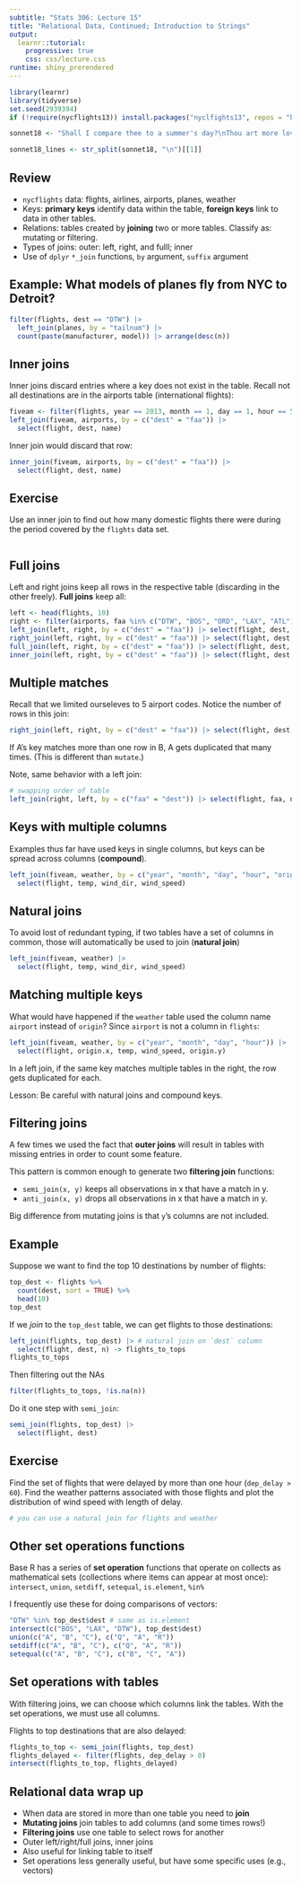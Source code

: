 ```yaml
---
subtitle: "Stats 306: Lecture 15"
title: "Relational Data, Continued; Introduction to Strings"
output: 
  learnr::tutorial:
    progressive: true
    css: css/lecture.css
runtime: shiny_prerendered
---
```



```r
library(learnr)
library(tidyverse)
set.seed(2939394)
if (!require(nycflights13)) install.packages("nyclfights13", repos = "http://cran.us.r-project.org")

sonnet18 <- "Shall I compare thee to a summer's day?\nThou art more lovely and more temperate:\nRough winds do shake the darling buds of May,\nAnd summer's lease hath all too short a date;\nSometime too hot the eye of heaven shines,\nAnd often is his gold complexion dimm'd;\nAnd every fair from fair sometime declines,\nBy chance or nature's changing course untrimm'd;\nBut thy eternal summer shall not fade,\nNor lose possession of that fair thou ow'st;\nNor shall death brag thou wander'st in his shade,\nWhen in eternal lines to time thou grow'st:\n\tSo long as men can breathe or eyes can see,\n\tSo long lives this, and this gives life to thee."

sonnet18_lines <- str_split(sonnet18, "\n")[[1]]
```

## Review

* `nycflights` data: flights, airlines, airports, planes, weather
* Keys: **primary keys** identify data within the table, **foreign keys** link to data in other tables.
* Relations: tables created by **joining** two or more tables. Classify as: mutating or filtering.
* Types of joins: outer: left, right, and fulll; inner
* Use of `dplyr` `*_join` functions, `by` argument, `suffix` argument

## Example: What models of planes fly from NYC to Detroit?

```r
filter(flights, dest == "DTW") |>
  left_join(planes, by = "tailnum") |>
  count(paste(manufacturer, model)) |> arrange(desc(n))
```


## Inner joins

Inner joins discard entries where a key does not exist in the table. Recall not all destinations are in the airports table (international flights):

```r
fiveam <- filter(flights, year == 2013, month == 1, day == 1, hour == 5)
left_join(fiveam, airports, by = c("dest" = "faa")) |>
  select(flight, dest, name)
```

Inner join would discard that row:
```r
inner_join(fiveam, airports, by = c("dest" = "faa")) |>
  select(flight, dest, name)
```

## Exercise

Use an inner join to find out how many domestic flights there were during the period covered by the `flights` data set.

```r

```

## Full joins

Left and right joins keep all rows in the respective table (discarding in the other freely). **Full joins** keep all:

```r
left <- head(flights, 10)
right <- filter(airports, faa %in% c("DTW", "BOS", "ORD", "LAX", "ATL"))
left_join(left, right, by = c("dest" = "faa")) |> select(flight, dest, name)
right_join(left, right, by = c("dest" = "faa")) |> select(flight, dest, name)
full_join(left, right, by = c("dest" = "faa")) |> select(flight, dest, name)
inner_join(left, right, by = c("dest" = "faa")) |> select(flight, dest, name)
```

## Multiple matches

Recall that we limited ourseleves to 5 airport codes. Notice the number of rows in this join:

```r
right_join(left, right, by = c("dest" = "faa")) |> select(flight, dest, name)
```

If A's key matches more than one row in B, A gets duplicated that many times. (This is different than `mutate`.)

Note, same behavior with a left join:

```r
# swapping order of table
left_join(right, left, by = c("faa" = "dest")) |> select(flight, faa, name)
```


## Keys with multiple columns

Examples thus far have used keys in single columns, but keys can be spread across columns (**compound**). 

```r
left_join(fiveam, weather, by = c("year", "month", "day", "hour", "origin")) |>
  select(flight, temp, wind_dir, wind_speed)
```

## Natural joins

To avoid lost of redundant typing, if two tables have a set of columns in common, those will automatically be used to join (**natural join**)

```r
left_join(fiveam, weather) |>
  select(flight, temp, wind_dir, wind_speed)
```

## Matching multiple keys

What would have happened if the `weather` table used the column name `airport` instead of `origin`? Since `airport` is not a column in `flights`:

```r
left_join(fiveam, weather, by = c("year", "month", "day", "hour")) |>
  select(flight, origin.x, temp, wind_speed, origin.y)
```

In a left join, if the same key matches multiple tables in the right, the row gets duplicated for each.

Lesson: Be careful with natural joins and compound keys.

## Filtering joins

A few times we used the fact that **outer joins** will result in tables with missing entries in order to count some feature.

This pattern is common enough to generate two **filtering join** functions:

- `semi_join(x, y)` keeps all observations in x that have a match in y.
- `anti_join(x, y)` drops all observations in x that have a match in y.

Big difference from mutating joins is that `y`'s columns are not included.

## Example

Suppose we want to find the top 10 destinations by number of flights:

```r
top_dest <- flights %>%
  count(dest, sort = TRUE) %>%
  head(10)
top_dest
```

If we *join* to the `top_dest` table, we can get flights to those destinations:

```r
left_join(flights, top_dest) |> # natural join on `dest` column
  select(flight, dest, n) -> flights_to_tops
flights_to_tops
```
Then filtering out the NAs
```r
filter(flights_to_tops, !is.na(n))
```

Do it one step with `semi_join`:

```r
semi_join(flights, top_dest) |>
  select(flight, dest)
```

## Exercise

Find the set of flights that were delayed by more than one hour (`dep_delay > 60`). Find the weather patterns associated with those flights and plot the distribution of wind speed with length of delay.

```r
# you can use a natural join for flights and weather

```

## Other set operations functions

Base R has a series of **set operation** functions that operate on collects as mathematical sets (collections where items can appear at most once): `intersect`, `union`, `setdiff`, `setequal`, `is.element`, `%in%`

I frequently use these for doing comparisons of vectors:
```r
"DTW" %in% top_dest$dest # same as is.element
intersect(c("BOS", "LAX", "DTW"), top_dest$dest)
union(c("A", "B", "C"), c("Q", "A", "R"))
setdiff(c("A", "B", "C"), c("Q", "A", "R"))
setequal(c("A", "B", "C"), c("B", "C", "A"))
```

## Set operations with tables

With filtering joins, we can choose which columns link the tables. With the set operations, we must use all columns.

Flights to top destinations that are also delayed:
```r
flights_to_top <- semi_join(flights, top_dest) 
flights_delayed <- filter(flights, dep_delay > 0)
intersect(flights_to_top, flights_delayed)
```

## Relational data wrap up

* When data are stored in more than one table you need to **join**
* **Mutating joins** join tables to add columns (and some times rows!)
* **Filtering joins** use one table to select rows for another
* Outer left/right/full joins, inner joins
* Also useful for linking table to itself 
* Set operations less generally useful, but have some specific uses (e.g., vectors)

